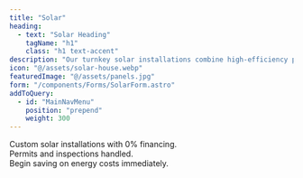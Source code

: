 ```yaml
---
title: "Solar"
heading: 
  - text: "Solar Heading"
    tagName: "h1"
    class: "h1 text-accent"
description: "Our turnkey solar installations combine high-efficiency panels, smart inverters, Cut your utility bill by more than 50%!"
icon: "@/assets/solar-house.webp"
featuredImage: "@/assets/panels.jpg"
form: "/components/Forms/SolarForm.astro"
addToQuery:
  - id: "MainNavMenu"
    position: "prepend"
    weight: 300
---
```

Custom solar installations with 0% financing.  
Permits and inspections handled.  
Begin saving on energy costs immediately.  
